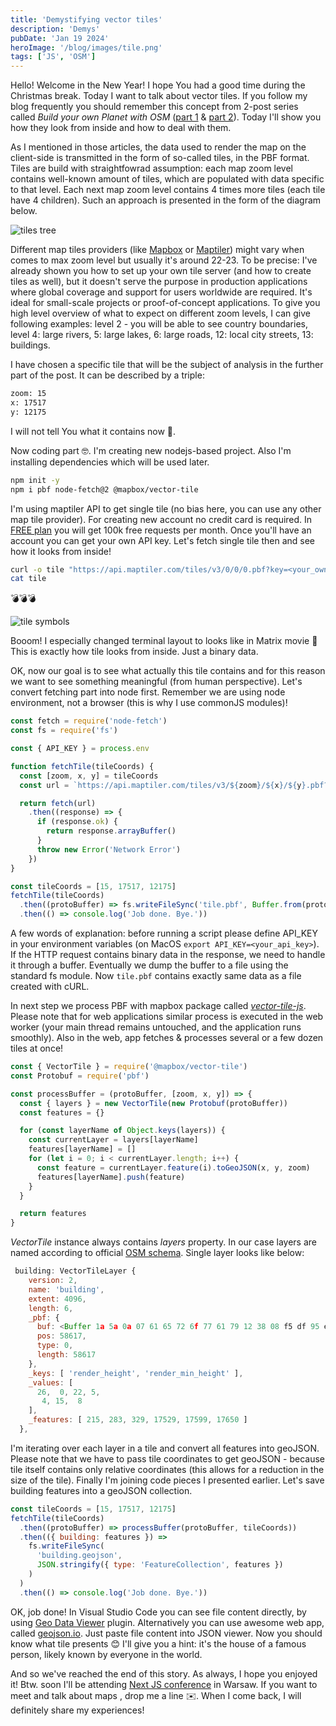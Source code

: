 ```yaml
---
title: 'Demystifying vector tiles'
description: 'Demys'
pubDate: 'Jan 19 2024'
heroImage: '/blog/images/tile.png'
tags: ['JS', 'OSM']
---
```


Hello! Welcome in the New Year! I hope You had a good time during the Christmas break. Today I want to talk about
vector tiles. If you follow my blog frequently you should remember this concept from 2-post series called 
<i>Build your own Planet with OSM</i> ([part 1](/blog/osm-intro-vol-1/) & [part 2](/blog/osm-intro-vol-2/)). Today I'll show
you how they look from inside and how to deal with them.

As I mentioned in those articles, the data used to render the map on the client-side is transmitted in the 
form of so-called tiles, in the PBF format. Tiles are build with straightfowrad assumption: each map zoom level contains
well-known amount of tiles, which are populated with data specific to that level. Each next map zoom level contains 4 times more tiles 
(each tile have 4 children). Such an approach is presented in the form of the diagram below.

<img src="/blog/images/tiles_tree.png" alt="tiles tree" />

Different map tiles providers (like [Mapbox](https://www.mapbox.com/) or [Maptiler](https://www.maptiler.com/)) might vary when comes 
to max zoom level but usually it's around 22-23. To be precise: I've already shown you how to set up your own tile server (and how to create tiles as well), 
but it doesn't serve the purpose in production applications where global coverage and support for users worldwide are required. It's ideal for small-scale 
projects or proof-of-concept applications. To give you high level overview of what to expect on different zoom levels, I can give following 
examples: level 2 - you will be able to see country boundaries, level 4: large rivers, 5: large lakes, 6: large roads, 12: local city streets, 13: buildings.

I have chosen a specific tile that will be the subject of analysis in the further part of the post. It can be described by a triple:


```sh
zoom: 15
x: 17517
y: 12175
```

I will not tell You what it contains now 🤫.

Now coding part 🤓. I'm creating new nodejs-based project. Also I'm installing dependencies which will be used later.
```sh
npm init -y
npm i pbf node-fetch@2 @mapbox/vector-tile
```

I'm using maptiler API to get single tile (no bias here, you can use any other map tile provider). For creating new account no credit card is required. In
<a href="https://www.maptiler.com/cloud/pricing/" target="_blank" rel="noopener noreferrer">FREE plan</a> you will get 100k free requests per month. Once you'll have an account you can get your own API key. Let's fetch single tile then and see how it looks from inside!

```sh
curl -o tile "https://api.maptiler.com/tiles/v3/0/0/0.pbf?key=<your_own_key_here>"
cat tile
```

💣💣💣

<img src="/blog/images/tile.png" alt="tile symbols" class="mt-2"/>

Booom! I especially changed terminal layout to looks like in Matrix movie 🤣 This is exactly how tile looks from inside. Just a binary data. 

OK, now our goal is to see what actually this tile contains and for this reason we want to see something meaningful (from human perspective). 
Let's convert fetching part into node first. Remember we are using node environment, not a browser (this is why I use commonJS modules)!


```js
const fetch = require('node-fetch')
const fs = require('fs')

const { API_KEY } = process.env

function fetchTile(tileCoords) {
  const [zoom, x, y] = tileCoords
  const url = `https://api.maptiler.com/tiles/v3/${zoom}/${x}/${y}.pbf?key=${API_KEY}`

  return fetch(url)
    .then((response) => {
      if (response.ok) {
        return response.arrayBuffer()
      }
      throw new Error('Network Error')
    })
}

const tileCoords = [15, 17517, 12175]
fetchTile(tileCoords)
  .then((protoBuffer) => fs.writeFileSync('tile.pbf', Buffer.from(protoBuffer)))
  .then(() => console.log('Job done. Bye.'))
```

A few words of explanation: before running a script please define API_KEY in your environment variables (on MacOS `export API_KEY=<your_api_key>`). If the HTTP request 
contains binary data in the response, we need to handle it through a buffer. Eventually we dump the buffer to a file using the standard fs module. Now `tile.pbf` contains
exactly same data as a file created with cURL.

In next step we process PBF  with mapbox package called <i>[vector-tile-js](https://github.com/mapbox/vector-tile-js)</i>. Please note that for web applications similar process is
executed in the web worker (your main thread remains untouched, and the application runs smoothly). Also in the web, app fetches & processes several or a few dozen tiles at once!

```js
const { VectorTile } = require('@mapbox/vector-tile')
const Protobuf = require('pbf')

const processBuffer = (protoBuffer, [zoom, x, y]) => {
  const { layers } = new VectorTile(new Protobuf(protoBuffer))
  const features = {}

  for (const layerName of Object.keys(layers)) {
    const currentLayer = layers[layerName]
    features[layerName] = []
    for (let i = 0; i < currentLayer.length; i++) {
      const feature = currentLayer.feature(i).toGeoJSON(x, y, zoom)
      features[layerName].push(feature)
    }
  }

  return features
}

``` 

<i>VectorTile</i> instance always contains <i>layers</i> property. In our case layers are named according to official [OSM schema](https://github.com/openmaptiles/openmaptiles/tree/master/layers).
Single layer looks like below:

```js
 building: VectorTileLayer {
    version: 2,
    name: 'building',
    extent: 4096,
    length: 6,
    _pbf: {
      buf: <Buffer 1a 5a 0a 07 61 65 72 6f 77 61 79 12 38 08 f5 df 95 e4 01 12 02 00 00 18 03 22 2a 09 b8 0c a2 3d 8a 01 0c 13 12 0d 14 07 18 00 14 08 10 10 0c 12 04 16 ... 58567 more bytes>,
      pos: 58617,
      type: 0,
      length: 58617
    },
    _keys: [ 'render_height', 'render_min_height' ],
    _values: [
      26,  0, 22, 5,
       4, 15,  8
    ],
    _features: [ 215, 283, 329, 17529, 17599, 17650 ]
  },
  ```

 

I'm iterating over each layer in a tile and convert all features into geoJSON. Please note that we have to pass tile coordinates to get geoJSON - because tile itself
contains only relative coordinates (this allows for a reduction in the size of the tile). Finally I'm joining code pieces I presented earlier. Let's save building features
into a geoJSON collection.

```js
const tileCoords = [15, 17517, 12175]
fetchTile(tileCoords)
  .then((protoBuffer) => processBuffer(protoBuffer, tileCoords))
  .then(({ building: features }) =>
    fs.writeFileSync(
      'building.geojson',
      JSON.stringify({ type: 'FeatureCollection', features })
    )
  )
  .then(() => console.log('Job done. Bye.'))
```

OK, job done! In Visual Studio Code you can see file content directly, by using <a href="https://marketplace.visualstudio.com/items?itemName=RandomFractalsInc.geo-data-viewer" target="_blank">Geo Data Viewer</a> plugin. 
Alternatively you can use awesome web app, called <a href="https://geojson.io/" target="_blank" rel="noopener noreferrer">geojson.io</a>.
Just paste file content into JSON viewer. Now you should know what tile presents 😊 I'll give you a hint: it's the house of a famous person, likely known by everyone in the world.

And so we've reached the end of this story. As always, I hope you enjoyed it! Btw. soon I'll be attending [Next JS conference](https://kongresnextjs.pl/) in Warsaw. If you want to
meet and talk about maps , drop me a line ✉️. When I come back, I will definitely share my experiences!
